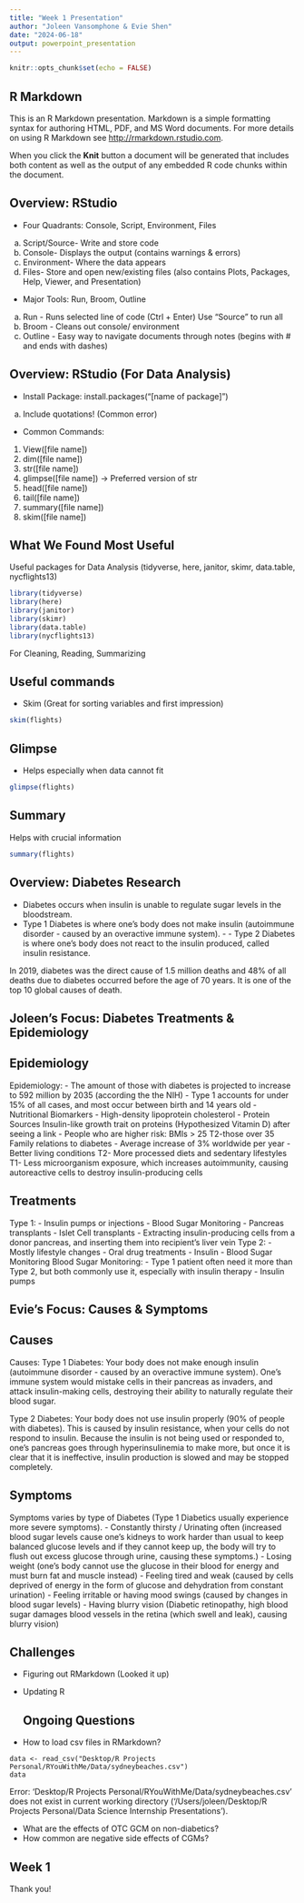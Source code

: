 ```yaml
---
title: "Week 1 Presentation"
author: "Joleen Vansomphone & Evie Shen"
date: "2024-06-18"
output: powerpoint_presentation
---
```


```r
knitr::opts_chunk$set(echo = FALSE)
```

## R Markdown

This is an R Markdown presentation. Markdown is a simple formatting syntax for authoring HTML, PDF, and MS Word documents. For more details on using R Markdown see <http://rmarkdown.rstudio.com>.

When you click the **Knit** button a document will be generated that includes both content as well as the output of any embedded R code chunks within the document.

## Overview: RStudio

-   Four Quadrants: Console, Script, Environment, Files

a.  Script/Source- Write and store code
b.  Console- Displays the output (contains warnings & errors)
c.  Environment- Where the data appears
d.  Files- Store and open new/existing files (also contains Plots, Packages, Help, Viewer, and Presentation)

-   Major Tools: Run, Broom, Outline

a.  Run - Runs selected line of code (Ctrl + Enter) Use "Source" to run all
b.  Broom - Cleans out console/ environment
c.  Outline - Easy way to navigate documents through notes (begins with \# and ends with dashes)

## Overview: RStudio (For Data Analysis)

-   Install Package: install.packages(“[name of package]”)

a.  Include quotations! (Common error)

-   Common Commands:

1.  View([file name])
2.  dim([file name])
3.  str([file name])
4.  glimpse([file name]) -\> Preferred version of str
5.  head([file name])
6.  tail([file name])
7.  summary([file name])
8.  skim([file name])

## What We Found Most Useful

Useful packages for Data Analysis
(tidyverse, here, janitor, skimr, data.table, nycflights13)
```r
library(tidyverse)
library(here)
library(janitor)
library(skimr) 
library(data.table) 
library(nycflights13)
```
For Cleaning, Reading, Summarizing

## Useful commands
-   Skim (Great for sorting variables and first impression)
```r

skim(flights)

```

## Glimpse 
-   Helps especially when data cannot fit 
```r
glimpse(flights)
```
## Summary
Helps with crucial information
```r
summary(flights)

```

## Overview: Diabetes Research

-   Diabetes occurs when insulin is unable to regulate sugar levels in the bloodstream. 
-   Type 1 Diabetes is where one’s body does not make insulin (autoimmune disorder - caused by an overactive immune system). -  -    Type 2 Diabetes is where one’s body does not react to the insulin produced, called insulin resistance. 

 In 2019, diabetes was the direct cause of 1.5 million deaths and 48% of all deaths due to diabetes occurred before the age of 70 years. It is one of the top 10 global causes of death.
 
## Joleen's Focus: Diabetes Treatments & Epidemiology

## Epidemiology

Epidemiology: - The amount of those with diabetes is projected to increase to 592 million by 2035 (according the the NIH) - Type 1 accounts for under 15% of all cases, and most occur between birth and 14 years old - Nutritional Biomarkers - High-density lipoprotein cholesterol - Protein Sources Insulin-like growth trait on proteins (Hypothesized Vitamin D) after seeing a link - People who are higher risk: BMIs \> 25 T2-those over 35 Family relations to diabetes - Average increase of 3% worldwide per year - Better living conditions T2- More processed diets and sedentary lifestyles T1- Less microorganism exposure, which increases autoimmunity, causing autoreactive cells to destroy insulin-producing cells

## Treatments

Type 1: - Insulin pumps or injections - Blood Sugar Monitoring - Pancreas transplants - Islet Cell transplants - Extracting insulin-producing cells from a donor pancreas, and inserting them into recipient’s liver vein Type 2: - Mostly lifestyle changes - Oral drug treatments - Insulin - Blood Sugar Monitoring Blood Sugar Monitoring: - Type 1 patient often need it more than Type 2, but both commonly use it, especially with insulin therapy - Insulin pumps

## Evie's Focus: Causes & Symptoms

## Causes

Causes: Type 1 Diabetes: Your body does not make enough insulin (autoimmune disorder - caused by an overactive immune system). One’s immune system would mistake cells in their pancreas as invaders, and attack insulin-making cells, destroying their ability to naturally regulate their blood sugar.

Type 2 Diabetes: Your body does not use insulin properly (90% of people with diabetes). This is caused by insulin resistance, when your cells do not respond to insulin. Because the insulin is not being used or responded to, one’s pancreas goes through hyperinsulinemia to make more, but once it is clear that it is ineffective, insulin production is slowed and may be stopped completely.

## Symptoms

Symptoms varies by type of Diabetes (Type 1 Diabetics usually experience more severe symptoms). - Constantly thirsty / Urinating often (increased blood sugar levels cause one’s kidneys to work harder than usual to keep balanced glucose levels and if they cannot keep up, the body will try to flush out excess glucose through urine, causing these symptoms.) - Losing weight (one’s body cannot use the glucose in their blood for energy and must burn fat and muscle instead) - Feeling tired and weak (caused by cells deprived of energy in the form of glucose and dehydration from constant urination) - Feeling irritable or having mood swings (caused by changes in blood sugar levels) - Having blurry vision (Diabetic retinopathy, high blood sugar damages blood vessels in the retina (which swell and leak), causing blurry vision)

## Challenges

-   Figuring out RMarkdown (Looked it up)

-   Updating R 

    ## Ongoing Questions

-   How to load csv files in RMarkdown?

```         
data <- read_csv("Desktop/R Projects Personal/RYouWithMe/Data/sydneybeaches.csv")
data
```

Error: 'Desktop/R Projects Personal/RYouWithMe/Data/sydneybeaches.csv' does not exist in current working directory ('/Users/joleen/Desktop/R Projects Personal/Data Science Internship Presentations').

-   What are the effects of OTC GCM on non-diabetics? 
-   How common are negative side effects of CGMs?

## Week 1

Thank you!
